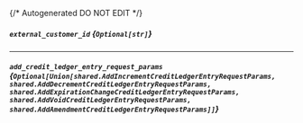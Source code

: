 {/* Autogenerated DO NOT EDIT  */}

##### `external_customer_id` *{`Optional[str]`}*

---
##### `add_credit_ledger_entry_request_params` *{`Optional[Union[shared.AddIncrementCreditLedgerEntryRequestParams, shared.AddDecrementCreditLedgerEntryRequestParams, shared.AddExpirationChangeCreditLedgerEntryRequestParams, shared.AddVoidCreditLedgerEntryRequestParams, shared.AddAmendmentCreditLedgerEntryRequestParams]]`}*
<Collapsible>
    <AddCreditLedgerEntryRequestParams/>
</Collapsible>


